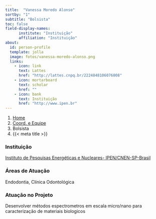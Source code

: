 ```yaml
---
title:  "Vanessa Moredo Alonso"
sortby: "1"
subtitle: "Bolsista"
toc: false
field-display-names:
      institute: "Instituição"
      affiliation: "Instituição"
about:
  id: person-profile
  template: jolla
  image: fotos/vanessa-moredo-alonso.png
  links:
    - icon: link
      text: Lattes
      href: "http://lattes.cnpq.br/2224848106076008"
    - icon: mortarboard
      text: scholar
      href: ""
    - icon: bank
      text: Instituição
      href: "http://www.ipen.br"
---
```


```{=html}
<nav aria-label="breadcrumb">
  <ol class="breadcrumb">
    <li class="breadcrumb-item"><a href="../../index.html">Home</a></li>
    <li class="breadcrumb-item"><a href="../coord-equipe.html">Coord. e Equipe</a></li>
    <li class="breadcrumb-item active">Bolsista</li>
    <li class="breadcrumb-item active" aria-current="page">{{< meta title >}}</li>
  </ol>
</nav>
```
:::{#person-profile}
:::

### Instituição

[Instituto de Pesquisas Energéticas e Nucleares- IPEN/CNEN-SP-Brasil](http://www.ipen.br)

### Áreas de Atuação

Endodontia, Clínica Odontológica

### Atuação no Projeto

Desenvolver métodos espectrometros em escala micro/nano para caracterização de materiais biologicos
